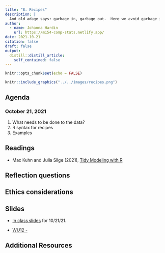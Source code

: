 ```yaml
---
title: "8. Recipes"
description: |
  And old adage says: garbage in, garbage out.  Here we avoid garbage in.
author:
  - name: Johanna Hardin
    url: https://m154-comp-stats.netlify.app/  
date: 2021-10-21
citation: false
draft: false
output:
  distill::distill_article:
    self_contained: false
---
```




```r
knitr::opts_chunk$set(echo = FALSE)
```

```r
knitr::include_graphics("../../images/recipes.png")
```




## Agenda <i class="fas fa-calendar-alt" target="_blank"></i>

### October 21, 2021

1. What needs to be done to the data?
2. R syntax for recipes
3. Examples



## Readings <i class="fas fa-book-open"></i> 

* Max Kuhn and Julia Silge (2021), <a href = "https://www.tmwr.org/" target = "_blank">Tidy Modeling with R</a>

## Reflection questions <i class="fas fa-lightbulb"></i>




## Ethics considerations <i class="fas fa-balance-scale"></i> 


## Slides <i class="fas fa-desktop"></i> 


* <a href = "https://m154-comp-stats.netlify.app/slides/2021-10-21-recipes" target = "_blank">In class slides</a> for 10/21/21.

* <a href = "https://m154-comp-stats.netlify.app/slides/Math154_WU12_.pdf" target = "_blank">WU12 - </a>


## Additional Resources <i class="fas fa-laptop"></i> 









